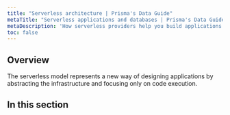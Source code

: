 ```yaml
---
title: "Serverless architecture | Prisma's Data Guide"
metaTitle: "Serverless applications and databases | Prisma's Data Guide"
metaDescription: 'How serverless providers help you build applications without managing servers'
toc: false
---
```


## Overview

The serverless model represents a new way of designing applications by abstracting the infrastructure and focusing only on code execution.

## In this section

<Subsections />
